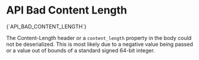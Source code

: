 # API Bad Content Length

<Summary>{`API_BAD_CONTENT_LENGTH`}</Summary>

The Content-Length header or a `content_length` property in the body could not be deserialized. This is most likely due to a negative value being passed or a value out of bounds of a standard signed 64-bit integer.
